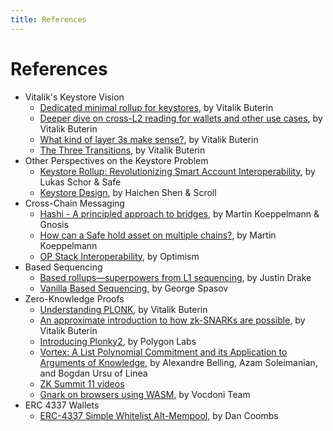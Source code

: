 ```yaml
---
title: References
---
```


# References

* Vitalik's Keystore Vision
  * [Dedicated minimal rollup for keystores](https://notes.ethereum.org/@vbuterin/minimal_keystore_rollup), by Vitalik Buterin
  * [Deeper dive on cross-L2 reading for wallets and other use cases](https://vitalik.eth.limo/general/2023/06/20/deeperdive.html), by Vitalik Buterin
  * [What kind of layer 3s make sense?](https://vitalik.eth.limo/general/2022/09/17/layer_3.html), by Vitalik Buterin
  * [The Three Transitions](https://vitalik.eth.limo/general/2023/06/09/three_transitions.html), by Vitalik Buterin
* Other Perspectives on the Keystore Problem
  * [Keystore Rollup: Revolutionizing Smart Account Interoperability](https://safe.global/blog/keystore-rollup-smart-account-interoperability), by Lukas Schor & Safe
  * [Keystore Design](https://hackmd.io/@haichen/keystore), by Haichen Shen & Scroll
* Cross-Chain Messaging
  * [Hashi - A principled approach to bridges](https://ethresear.ch/t/hashi-a-principled-approach-to-bridges/14725), by Martin Koeppelmann & Gnosis
  * [How can a Safe hold asset on multiple chains?](https://forum.safe.global/t/how-can-a-safe-hold-asset-on-multiple-chains/2242), by Martin Koeppelmann
  * [OP Stack Interoperability](https://specs.optimism.io/interop/overview.html), by Optimism
* Based Sequencing
  * [Based rollups—superpowers from L1 sequencing](https://ethresear.ch/t/based-rollups-superpowers-from-l1-sequencing/15016), by Justin Drake
  * [Vanilla Based Sequencing](https://hackmd.io/@Perseverance/rkhnAbi06), by George Spasov
* Zero-Knowledge Proofs
  * [Understanding PLONK](https://vitalik.eth.limo/general/2019/09/22/plonk.html), by Vitalik Buterin
  * [An approximate introduction to how zk-SNARKs are possible](https://vitalik.eth.limo/general/2021/01/26/snarks.html), by Vitalik Buterin
  * [Introducing Plonky2](https://polygon.technology/blog/introducing-plonky2), by Polygon Labs
  * [Vortex: A List Polynomial Commitment and its Application to Arguments of Knowledge](https://eprint.iacr.org/2024/185), by Alexandre Belling, Azam Soleimanian, and Bogdan Ursu of Linea
  * [ZK Summit 11 videos](https://www.youtube.com/playlist?list=PLj80z0cJm8QFy2umHqu77a8dbZSqpSH54)
  * [Gnark on browsers using WASM](https://hackmd.io/@vocdoni/B1VPA99Z3), by Vocdoni Team
* ERC 4337 Wallets
  * [ERC-4337 Simple Whitelist Alt-Mempool](https://hackmd.io/@dancoombs/BJYRz3h8n), by Dan Coombs
